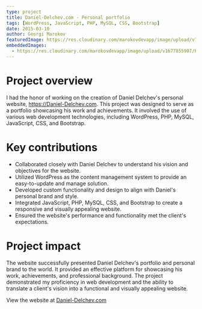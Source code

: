 ```yaml
---
type: project
title: Daniel-Delchev.com - Personal portfolio
tags: [WordPress, JavaScript, PHP, MySQL, CSS, Bootstrap]
date: 2015-03-10
author: Georgi Marokov
featuredImage: https://res.cloudinary.com/marokovdevapp/image/upload/v1698701691/Projects/daniel-delchev.com/delchev_t3ldzl.png
embeddedImages:
  - https://res.cloudinary.com/marokovdevapp/image/upload/v1677855907/Projects/daniel-delchev.com/screencapture-daniel-delchev-1512904316548_jzwkgq.jpg
---
```


# Project overview

I had the honor of working on the creation of Daniel Delchev's personal website, https://Daniel-Delchev.com. This
project was designed to serve as a portfolio showcasing his work and achievements. It involved the use of various web
development technologies, including WordPress, PHP, MySQL, JavaScript, CSS, and Bootstrap.

# Key contributions

- Collaborated closely with Daniel Delchev to understand his vision and objectives for the website.
- Utilized WordPress as the content management system to provide an easy-to-update and manage solution.
- Developed custom functionality and design to align with Daniel's personal brand and style.
- Integrated JavaScript, PHP, MySQL, CSS, and Bootstrap to create a responsive and visually appealing website.
- Ensured the website's performance and functionality met the client's expectations.

# Project impact

The website successfully presented Daniel Delchev's portfolio and personal brand to the world. It provided an effective
platform for showcasing his work, achievements, and professional background. The project demonstrated my proficiency in
web development and the ability to translate a client's vision into a functional and visually appealing website.

View the website at [Daniel-Delchev.com](https://daniel-delchev.com)

<GatsbyImage alt="Daniel Delchev page in app screenshot" image={props.embedded.image1} />

